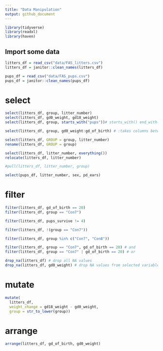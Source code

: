 ```yaml
---
title: "Data Manipulation"
output: github_document
---
```


```r
library(tidyverse)
library(readxl)
library(haven)
```


## Import some data

```r
litters_df = read_csv("data/FAS_litters.csv")
litters_df = janitor::clean_names(litters_df)

pups_df = read_csv("data/FAS_pups.csv")
pups_df = janitor::clean_names(pups_df)
```



# select

```r
select(litters_df, group, litter_number)
select(litters_df, gd0_weight, gd18_weight)
select(litters_df, group, starts_with("pups"))# starts_with() end_with() contains()

select(litters_df, group, gd0_weight:gd_of_birth) # :takes columns between these two

select(litters_df, GROUP = group, litter_number)
rename(litters_df, GROUP = group)

select(litters_df, litter_number, everything())
relocate(litters_df, litter_number)

#pull(litters_df, litter_number, group)
```

```r
select(pups_df, litter_number, sex, pd_ears)
```



# filter

```r
filter(litters_df, gd_of_birth == 20)
filter(litters_df, group == "Con7")

filter(litters_df, pups_survive != 4)

filter(litters_df, !(group == "Con7"))

filter(litters_df, group %in% c("Con7", "Con8"))

filter(litters_df, group == "Con7", gd_of_birth == 20) # and
filter(litters_df, group == "Con7" | gd_of_birth == 20) # or

drop_na(litters_df) # drop all NA values
drop_na(litters_df, gd0_weight) # drop NA values from selected variable
```



# mutate

```r
mutate(
  litters_df, 
  weight_change = gd18_weight - gd0_weight,
  group = str_to_lower(group))
```



# arrange

```r
arrange(litters_df, gd_of_birth, gd0_weight)
```

